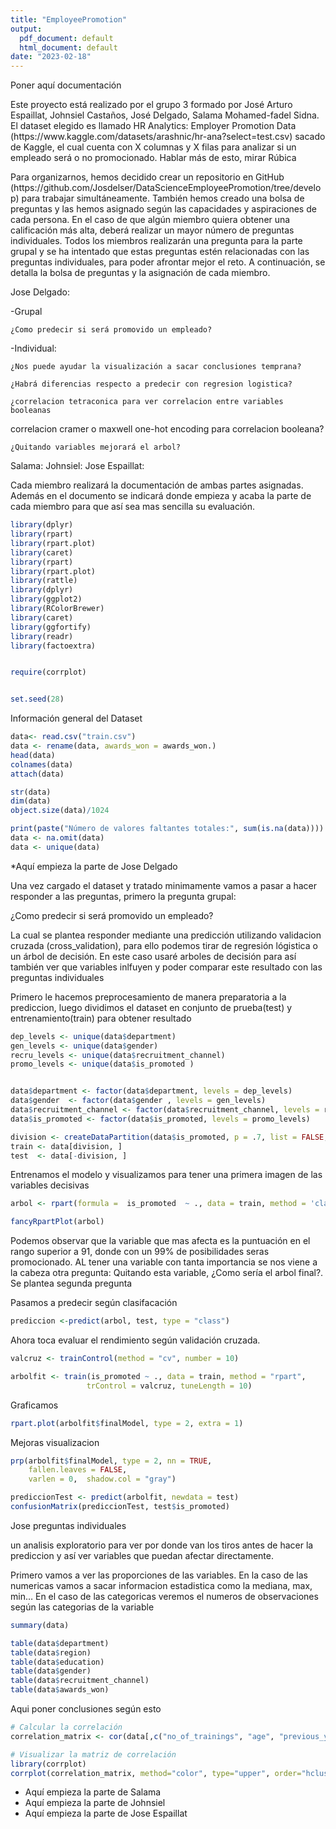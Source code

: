 ```yaml
---
title: "EmployeePromotion"
output:
  pdf_document: default
  html_document: default
date: "2023-02-18"
---
```


Poner aquí documentación

Este proyecto está realizado por el grupo 3 formado por José Arturo Espaillat, Johnsiel Castaños, José Delgado, Salama Mohamed-fadel Sidna. El dataset elegido es llamado HR Analytics: Employer Promotion Data (https://www.kaggle.com/datasets/arashnic/hr-ana?select=test.csv) sacado de Kaggle, el cual cuenta con X columnas y X filas para analizar si un empleado será o no promocionado. Hablar más de esto, mirar Rúbica

Para organizarnos, hemos decidido crear un repositorio en GitHub (https://github.com/Josdelser/DataScienceEmployeePromotion/tree/develop) para trabajar simultáneamente. También hemos creado una bolsa de preguntas y las hemos asignado según las capacidades y aspiraciones de cada persona. En el caso de que algún miembro quiera obtener una calificación más alta, deberá realizar un mayor número de preguntas individuales. Todos los miembros realizarán una pregunta para la parte grupal y se ha intentado que estas preguntas estén relacionadas con las preguntas individuales, para poder afrontar mejor el reto. A continuación, se detalla la bolsa de preguntas y la asignación de cada miembro.


Jose Delgado:

  -Grupal
  
    ¿Como predecir si será promovido un empleado?
    
    
  -Individual:
    
    ¿Nos puede ayudar la visualización a sacar conclusiones temprana?
    
    ¿Habrá diferencias respecto a predecir con regresion logistica?
    
    ¿correlacion tetraconica para ver correlacion entre variables booleanas
correlacion cramer o maxwell
one-hot encoding para correlacion booleana?

    
    ¿Quitando variables mejorará el arbol?
    
Salama:
Johnsiel:
Jose Espaillat:
    
    
Cada miembro realizará la documentación de ambas partes asignadas. Además en el documento se indicará donde empieza y acaba la parte de cada miembro para que así sea mas sencilla su evaluación. 

```r
library(dplyr)
library(rpart)
library(rpart.plot)
library(caret)
library(rpart)
library(rpart.plot)
library(rattle)
library(dplyr)
library(ggplot2)
library(RColorBrewer)
library(caret)
library(ggfortify)
library(readr)
library(factoextra)


require(corrplot)


set.seed(28)
```


Información general del Dataset

```r
data<- read.csv("train.csv")
data <- rename(data, awards_won = awards_won.)
head(data)
colnames(data)
attach(data)
```

```r
str(data)
dim(data)
object.size(data)/1024
```

```r
print(paste("Número de valores faltantes totales:", sum(is.na(data))))
data <- na.omit(data)
data <- unique(data)

```
*Aquí empieza la parte de Jose Delgado

Una vez cargado el dataset y tratado minimamente vamos a pasar a hacer responder a las preguntas, primero la pregunta grupal:

¿Como predecir si será promovido un empleado?

La cual se plantea responder mediante una predicción utilizando validacion cruzada (cross_validation), para ello podemos tirar de regresión lógistica o un árbol de decisión. En este caso usaré arboles de decisión para así también ver que variables inlfuyen y poder comparar este resultado con las preguntas individuales 


Primero le hacemos preprocesamiento de manera preparatoria a la prediccion, luego dividimos el dataset en conjunto de prueba(test) y entrenamiento(train) para obtener resultado
```r
dep_levels <- unique(data$department)
gen_levels <- unique(data$gender)
recru_levels <- unique(data$recruitment_channel)
promo_levels <- unique(data$is_promoted )


data$department <- factor(data$department, levels = dep_levels)
data$gender  <- factor(data$gender , levels = gen_levels)
data$recruitment_channel <- factor(data$recruitment_channel, levels = recru_levels)
data$is_promoted <- factor(data$is_promoted, levels = promo_levels)

```




```r
division <- createDataPartition(data$is_promoted, p = .7, list = FALSE, times = 1)
train <- data[division, ]
test  <- data[-division, ]
```

Entrenamos el modelo y visualizamos para tener una primera imagen de las variables decisivas 

```r
arbol <- rpart(formula =  is_promoted  ~ ., data = train, method = 'class')

fancyRpartPlot(arbol)
```



Podemos observar que la variable que mas afecta es la puntuación en el rango superior a 91, donde con un 99% de posibilidades seras promocionado. AL tener una variable con tanta importancia se nos viene a la cabeza otra pregunta: Quitando esta variable, ¿Como sería el arbol final?. Se plantea segunda pregunta

Pasamos a predecir según clasifacación 

```r
prediccion <-predict(arbol, test, type = "class")
```
 
Ahora toca evaluar el rendimiento según validación cruzada. 

```r
valcruz <- trainControl(method = "cv", number = 10)

arbolfit <- train(is_promoted ~ ., data = train, method = "rpart",
                 trControl = valcruz, tuneLength = 10)
```

Graficamos

```r
rpart.plot(arbolfit$finalModel, type = 2, extra = 1)

```

Mejoras visualizacion
```r
prp(arbolfit$finalModel, type = 2, nn = TRUE, 
    fallen.leaves = FALSE,
    varlen = 0,  shadow.col = "gray")
```
```r
prediccionTest <- predict(arbolfit, newdata = test)
confusionMatrix(prediccionTest, test$is_promoted)
```


Jose preguntas individuales



un analisis exploratorio para ver por donde van los tiros antes de hacer la prediccion y así ver variables que puedan afectar directamente.

Primero vamos a ver las proporciones de las variables. En la caso de las numericas vamos a sacar informacion estadistica como la mediana, max, min... En el caso de las categoricas veremos el numeros de observaciones según las categorias de la variable

```r
summary(data)
```

```r
table(data$department)
table(data$region)
table(data$education)
table(data$gender)
table(data$recruitment_channel)
table(data$awards_won)

```
Aqui poner conclusiones según esto
```r
# Calcular la correlación
correlation_matrix <- cor(data[,c("no_of_trainings", "age", "previous_year_rating", "length_of_service", "awards_won?", "avg_training_score", "is_promoted")])

# Visualizar la matriz de correlación
library(corrplot)
corrplot(correlation_matrix, method="color", type="upper", order="hclust")
```



* Aquí empieza la parte de Salama
* Aquí empieza la parte de Johnsiel
* Aquí empieza la parte de Jose Espaillat

